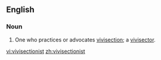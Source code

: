 ==English==

===Noun===
{{en-noun}}

# One who practices or advocates [[vivisection]]; a [[vivisector]].

[[vi:vivisectionist]]
[[zh:vivisectionist]]